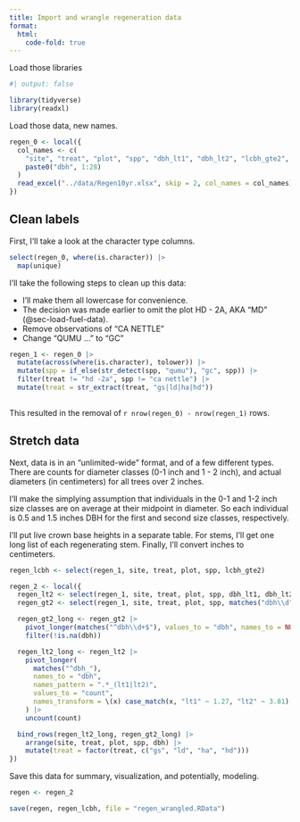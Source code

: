 ```yaml
---
title: Import and wrangle regeneration data
format:
  html:
    code-fold: true
---
```


::: {.content-visible when-format="html"}

Load those libraries

```r
#| output: false

library(tidyverse)
library(readxl)


```

Load those data, new names.

```r

regen_0 <- local({
  col_names <- c(
    "site", "treat", "plot", "spp", "dbh_lt1", "dbh_lt2", "lcbh_gte2",
    paste0("dbh", 1:28)
  )
  read_excel("../data/Regen10yr.xlsx", skip = 2, col_names = col_names)
})

```

## Clean labels

First, I'll take a look at the character type columns. 

```r

select(regen_0, where(is.character)) |>
  map(unique)

```

I'll take the following steps to clean up this data:

- I'll make them all lowercase for convenience.
- The decision was made earlier to omit the plot HD - 2A, AKA "MD"
  (@sec-load-fuel-data).
- Remove observations of "CA NETTLE"
- Change "QUMU ..." to "GC"

```r

regen_1 <- regen_0 |>
  mutate(across(where(is.character), tolower)) |>
  mutate(spp = if_else(str_detect(spp, "qumu"), "gc", spp)) |>
  filter(treat != "hd -2a", spp != "ca nettle") |>
  mutate(treat = str_extract(treat, "gs|ld|ha|hd"))
   
```

This resulted in the removal of `r nrow(regen_0) - nrow(regen_1)` rows.

## Stretch data

Next, data is in an "unlimited-wide" format, and of a few different types. There
are counts for diameter classes (0-1 inch and 1 - 2 inch), and actual diameters
(in centimeters) for all trees over 2 inches.

I'll make the simplying assumption that individuals in the 0-1 and 1-2 inch size
classes are on average at their midpoint in diameter. So each individual is 0.5
and 1.5 inches DBH for the first and second size classes, respectively.

I'll put live crown base heights in a separate table. For stems, I'll get one
long list of each regenerating stem. Finally, I'll convert inches to
centimeters.

```r

regen_lcbh <- select(regen_1, site, treat, plot, spp, lcbh_gte2)

regen_2 <- local({
  regen_lt2 <- select(regen_1, site, treat, plot, spp, dbh_lt1, dbh_lt2)
  regen_gt2 <- select(regen_1, site, treat, plot, spp, matches("dbh\\d"))

  regen_gt2_long <- regen_gt2 |>
    pivot_longer(matches("^dbh\\d+$"), values_to = "dbh", names_to = NULL) |>
    filter(!is.na(dbh))

  regen_lt2_long <- regen_lt2 |>
    pivot_longer(
      matches("^dbh_"),
      names_to = "dbh",
      names_pattern = ".*_(lt1|lt2)",
      values_to = "count",
      names_transform = \(x) case_match(x, "lt1" ~ 1.27, "lt2" ~ 3.81)
    ) |>
    uncount(count)

  bind_rows(regen_lt2_long, regen_gt2_long) |>
    arrange(site, treat, plot, spp, dbh) |>
    mutate(treat = factor(treat, c("gs", "ld", "ha", "hd")))
})

```

Save this data for summary, visualization, and potentially, modeling.

```r

regen <- regen_2

save(regen, regen_lcbh, file = "regen_wrangled.RData")

```

:::
